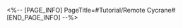 <%-- [PAGE_INFO]
PageTitle=#Tutorial/Remote Cycrane#
[END_PAGE_INFO] --%>
{{Tutorial
|sort      = 510602
|title     = Remote Cycrane
|subtitle  = 
|type      = Adventure
|about     = 
|image1    = Tutorial Remote Cycrane 1.png{{subst:void|<!--$UPLOAD:<<SpriteOutput/TutorialPic/TutorialPage_510602.png>-<Tutorial Remote Cycrane 1.png>-<Tutorial Files>>-->}}
|text1     = After interacting with the {{Color|h|nobold=1|roost}} or the {{Color|h|nobold=1|cycrane itself}}, you can start remotely controlling the cycrane.
|image2    = Tutorial Remote Cycrane 2.png{{subst:void|<!--$UPLOAD:<<SpriteOutput/TutorialPic/TutorialPage_510603.png>-<Tutorial Remote Cycrane 2.png>-<Tutorial Files>>-->}}
|text2     = Cycranes can fly, allowing them to {{Color|h|nobold=1|reach areas that are inaccessible to characters}}. Characters will remain at their original position while a cycrane is being remotely controlled.
|image3    = Tutorial Remote Cycrane 3.png{{subst:void|<!--$UPLOAD:<<SpriteOutput/TutorialPic/TutorialPage_510604_ps.png>-<Tutorial Remote Cycrane 3.png>-<Tutorial Files>>-->}}
|text3     = While flying a cycrane, you can control it to ascend or descend.
|image4    = Tutorial Remote Cycrane 4.png{{subst:void|<!--$UPLOAD:<<SpriteOutput/TutorialPic/TutorialPage_510601.png>-<Tutorial Remote Cycrane 4.png>-<Tutorial Files>>-->}}
|text4     = Cycranes can be used in different scenarios to accomplish various tasks.
}}